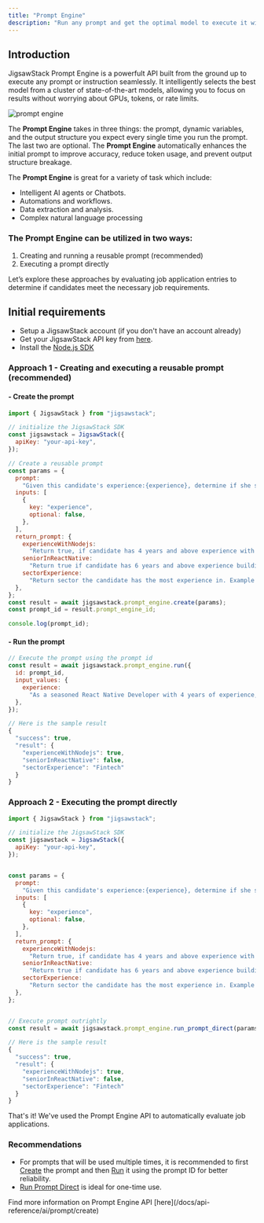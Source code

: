 ```yaml
---
title: "Prompt Engine"
description: "Run any prompt and get the optimal model to execute it without worrying about GPUs, tokens, or rate limits—it just works effortlessly."
---
```


## Introduction

JigsawStack Prompt Engine is a powerfult API built from the ground up to execute any prompt or instruction seamlessly. It intelligently selects the best model from a cluster of state-of-the-art models, allowing you to focus on results without worrying about GPUs, tokens, or rate limits.

<img
  className="block"
  src="https://res.cloudinary.com/dev-ninja/image/upload/v1725295285/prompt_engine_o3ly4j.png"
  alt="prompt engine"
/>

The **Prompt Engine** takes in three things: the prompt, dynamic variables, and the output structure you expect every single time you run the prompt. The last two are optional. The **Prompt Engine** automatically enhances the initial prompt to improve accuracy, reduce token usage, and prevent output structure breakage.

The **Prompt Engine** is great for a variety of task which include:

- Intelligent AI agents or Chatbots.
- Automations and workflows.
- Data extraction and analysis.
- Complex natural language processing

### The Prompt Engine can be utilized in two ways:

1. Creating and running a reusable prompt (recommended)
2. Executing a prompt directly

Let’s explore these approaches by evaluating job application entries to determine if candidates meet the necessary job requirements.

## Initial requirements

- Setup a JigsawStack account (if you don't have an account already)
- Get your JigsawStack API key from [here](https://jigsawstack.com/dashboard).
- Install the [Node.js SDK](/docs/quick-start/node/introduction)

### Approach 1 - Creating and executing a reusable prompt (recommended)

#### - Create the prompt

```javascript prompt.ts
import { JigsawStack } from "jigsawstack";

// initialize the JigsawStack SDK
const jigsawstack = JigsawStack({
  apiKey: "your-api-key",
});

// Create a reusable prompt
const params = {
  prompt:
    "Given this candidate's experience:{experience}, determine if she should be considered for the Senior Fullstack Mobile Engineer Role with React Native, Node.js, AWS, Next.js, Typescript",
  inputs: [
    {
      key: "experience",
      optional: false,
    },
  ],
  return_prompt: {
    experienceWithNodejs:
      "Return true, if candidate has 4 years and above experience with Node.js. Else return false",
    seniorInReactNative:
      "Return true if candidate has 6 years and above experience building apps with React Native",
    sectorExperience:
      "Return sector the candidate has the most experience in. Example of sector include: Fintech, Edtech, blockchain, Ecommerce, etc.",
  },
};
const result = await jigsawstack.prompt_engine.create(params);
const prompt_id = result.prompt_engine_id;

console.log(prompt_id);
```

#### - Run the prompt

```javascript
// Execute the prompt using the prompt id
const result = await jigsawstack.prompt_engine.run({
  id: prompt_id,
  input_values: {
    experience:
      "As a seasoned React Native Developer with 4 years of experience, I have a proven track record in building high-quality mobile applications. Over the past 2 years, I have also gained substantial expertise in Node.js, enhancing my ability to develop robust backend services. My proficiency in TypeScript, acquired over the last year, further strengthens my development skills. In my most recent role in the Fintech sector, I successfully contributed to creating secure and efficient financial applications, demonstrating my ability to thrive in dynamic and challenging environments. My comprehensive skill set ensures seamless integration and functionality across diverse platforms.",
  },
});

// Here is the sample result
{
  "success": true,
  "result": {
    "experienceWithNodejs": true,
    "seniorInReactNative": false,
    "sectorExperience": "Fintech"
  }
}
```

### Approach 2 - Executing the prompt directly

```javascript run_prompt_direct.ts
import { JigsawStack } from "jigsawstack";

// initialize the JigsawStack SDK
const jigsawstack = JigsawStack({
  apiKey: "your-api-key",
});


const params = {
  prompt:
    "Given this candidate's experience:{experience}, determine if she should be considered for the Senior Fullstack Mobile Engineer Role with React Native, Node.js, AWS, Next.js, Typescript",
  inputs: [
    {
      key: "experience",
      optional: false,
    },
  ],
  return_prompt: {
    experienceWithNodejs:
      "Return true, if candidate has 4 years and above experience with Node.js. Else return false",
    seniorInReactNative:
      "Return true if candidate has 6 years and above experience building apps with React Native",
    sectorExperience:
      "Return sector the candidate has the most experience in. Example of sector include: Fintech, Edtech, blockchain, Ecommerce, etc.",
  },
};


// Execute prompt outrightly
const result = await jigsawstack.prompt_engine.run_prompt_direct(params);

// Here is the sample result
{
  "success": true,
  "result": {
    "experienceWithNodejs": true,
    "seniorInReactNative": false,
    "sectorExperience": "Fintech"
  }
}
```

That's it! We've used the Prompt Engine API to automatically evaluate job applications.

### Recommendations

- For prompts that will be used multiple times, it is recommended to first [Create](/docs/api-reference/ai/prompt/create) the prompt and then [Run](/docs/api-reference/prompt-engine/run) it using the prompt ID for better reliability.
- [Run Prompt Direct](/docs/api-reference/prompt-engine/run-direct) is ideal for one-time use.

<Info>
  Find more information on Prompt Engine API
  [here](/docs/api-reference/ai/prompt/create)
</Info>
